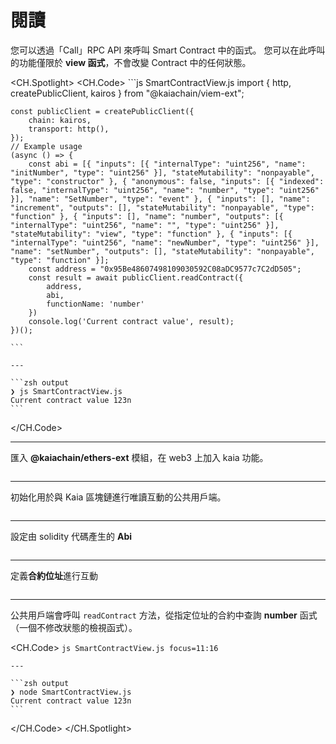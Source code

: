 # 閱讀


<Editor module="/src/pages/viem-ext/smartcontract/smartContractView.tsx" route={RoutePath.ViemExt_SmartContract_View} />

您可以透過「Call」RPC API 來呼叫 Smart Contract 中的函式。 您可以在此呼叫的功能僅限於 **view 函式**，不會改變 Contract 中的任何狀態。

<CH.Spotlight>
  <CH.Code>
    ```js SmartContractView.js
    import { http, createPublicClient, kairos } from "@kaiachain/viem-ext";

    const publicClient = createPublicClient({
        chain: kairos,
        transport: http(),
    });
    // Example usage
    (async () => {
        const abi = [{ "inputs": [{ "internalType": "uint256", "name": "initNumber", "type": "uint256" }], "stateMutability": "nonpayable", "type": "constructor" }, { "anonymous": false, "inputs": [{ "indexed": false, "internalType": "uint256", "name": "number", "type": "uint256" }], "name": "SetNumber", "type": "event" }, { "inputs": [], "name": "increment", "outputs": [], "stateMutability": "nonpayable", "type": "function" }, { "inputs": [], "name": "number", "outputs": [{ "internalType": "uint256", "name": "", "type": "uint256" }], "stateMutability": "view", "type": "function" }, { "inputs": [{ "internalType": "uint256", "name": "newNumber", "type": "uint256" }], "name": "setNumber", "outputs": [], "stateMutability": "nonpayable", "type": "function" }];
        const address = "0x95Be48607498109030592C08aDC9577c7C2dD505";
        const result = await publicClient.readContract({
            address,
            abi,
            functionName: 'number'
        })
        console.log('Current contract value', result);
    })();

    ```

    ---

    ```zsh output
    ❯ js SmartContractView.js
    Current contract value 123n
    ```
  </CH.Code>

  ---

  匯入 **@kaiachain/ethers-ext** 模組，在 web3 上加入 kaia 功能。

  ```js SmartContractView.js focus=1
  ```

  ---

  初始化用於與 Kaia 區塊鏈進行唯讀互動的公共用戶端。

  ```js SmartContractView.js focus=3:6
  ```

  ---

  設定由 solidity 代碼產生的 **Abi**

  ```js SmartContractView.js focus=9
  ```

  ---

  定義**合約位址**進行互動

  ```js SmartContractView.js focus=10
  ```

  ---

  公共用戶端會呼叫 `readContract` 方法，從指定位址的合約中查詢 **number** 函式（一個不修改狀態的檢視函式）。

  <CH.Code>
    ```js SmartContractView.js focus=11:16
    ```

    ---

    ```zsh output
    ❯ node SmartContractView.js
    Current contract value 123n
    ```
  </CH.Code>
</CH.Spotlight>

